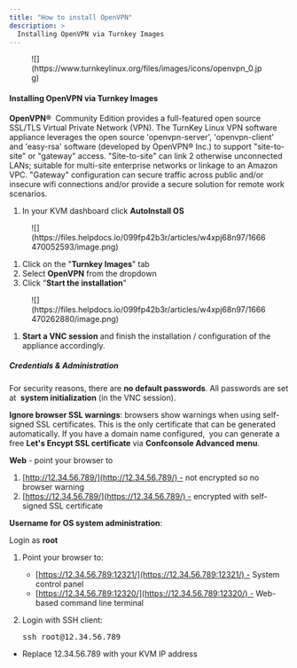 ```yaml
---
title: "How to install OpenVPN"
description: >
  Installing OpenVPN via Turnkey Images
---
```


<figure>![](https://www.turnkeylinux.org/files/images/icons/openvpn_0.jpg)</figure>

#### Installing OpenVPN via Turnkey Images

**OpenVPN®**  Community Edition provides a full-featured open source SSL/TLS Virtual Private Network (VPN). The TurnKey Linux VPN software appliance leverages the open source 'openvpn-server', 'openvpn-client' and 'easy-rsa' software (developed by OpenVPN® Inc.) to support "site-to-site" or "gateway" access. "Site-to-site" can link 2 otherwise unconnected LANs; suitable for multi-site enterprise networks or linkage to an Amazon VPC. "Gateway" configuration can secure traffic across public and/or insecure wifi connections and/or provide a secure solution for remote work scenarios.

1.  In your KVM dashboard click **AutoInstall OS**

<figure>![](https://files.helpdocs.io/099fp42b3r/articles/w4xpj68n97/1666470052593/image.png)</figure>

1.  Click on the "**Turnkey Images**" tab
2.  Select **OpenVPN** from the dropdown
3.  Click "**Start the installation**"

<figure>![](https://files.helpdocs.io/099fp42b3r/articles/w4xpj68n97/1666470262880/image.png)</figure>

1.  **Start a VNC session** and finish the installation / configuration of the appliance accordingly.

##### Credentials & Administration

For security reasons, there are **no default passwords**. All passwords are set at  **system initialization** (in the VNC session).

**Ignore browser SSL warnings**: browsers show warnings when using self-signed SSL certificates. This is the only certificate that can be generated automatically. If you have a domain name configured,  you can generate a free **Let's Encypt SSL certificate** via **Confconsole Advanced menu**.

**Web** - point your browser to

1.  [http://12.34.56.789/](http://12.34.56.789/) - not encrypted so no browser warning
2.  [https://12.34.56.789/](https://12.34.56.789/) - encrypted with self-signed SSL certificate

**Username for OS system administration**:

Login as **root**

1.  Point your browser to:
    *   [https://12.34.56.789:12321/](https://12.34.56.789:12321/) - System control panel
    *   [https://12.34.56.789:12320/](https://12.34.56.789:12320/) - Web-based command line terminal
2.  Login with SSH client:

    <pre>ssh root@12.34.56.789</pre>

* Replace 12.34.56.789 with your KVM IP address